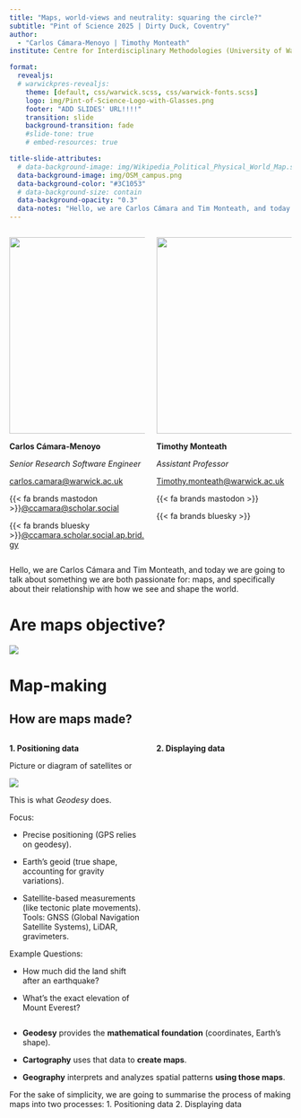 ```yaml
---
title: "Maps, world-views and neutrality: squaring the circle?"
subtitle: "Pint of Science 2025 | Dirty Duck, Coventry"
author: 
  - "Carlos Cámara-Menoyo | Timothy Monteath"
institute: Centre for Interdisciplinary Methodologies (University of Warwick)

format:
  revealjs:
  # warwickpres-revealjs: 
    theme: [default, css/warwick.scss, css/warwick-fonts.scss]
    logo: img/Pint-of-Science-Logo-with-Glasses.png
    footer: "ADD SLIDES' URL!!!!"
    transition: slide
    background-transition: fade
    #slide-tone: true
    # embed-resources: true

title-slide-attributes:
  # data-background-image: img/Wikipedia_Political_Physical_World_Map.svg.png
  data-background-image: img/OSM_campus.png
  data-background-color: "#3C1053"
  # data-background-size: contain
  data-background-opacity: "0.3"
  data-notes: "Hello, we are Carlos Cámara and Tim Monteath, and today we are going to talk about something we are both passionate for: maps, and specifically about their relationship with how we see and shape the world."
---
```


::::: columns
::: {.column width="50%"}
![](img/carlos.png){fig-alt="Carlos Cámara" fig-align="center" width="350"}

**Carlos Cámara-Menoyo**

*Senior Research Software Engineer*

[carlos.camara\@warwick.ac.uk](mailto:carlos.camara@warwick.ac.uk){.email}

{{< fa brands mastodon >}}[@ccamara@scholar.social](https://scholar.social/@ccamara)

{{< fa brands bluesky >}}[@ccamara.scholar.social.ap.brid.gy](https://bsky.app/profile/ccamara.scholar.social.ap.brid.gy)
:::

::: {.column width="50%"}
![](img/tim.png){fig-alt="Timothy Monteath" fig-align="center" width="350"}

**Timothy Monteath**

*Assistant Professor*

[Timothy.monteath\@warwick.ac.uk](mailto:Timothy.monteath@warwick.ac.uk)

{{< fa brands mastodon >}}

{{< fa brands bluesky >}}

:::
:::::

::: notes
Hello, we are Carlos Cámara and Tim Monteath, and today we are going to talk about something we are both passionate for: maps, and specifically about their relationship with how we see and shape the world.
:::

# Are maps objective?

::: fragment
![](img/gulf-mexico-google.jpg)
:::

# Map-making {background-color="#3C1053"}

## How are maps made?

:::::: columns
::: {.column width="50%"}
**1. Positioning data**

Picture or diagram of satellites or

![](https://www.science.org/do/10.1126/science.aar6218/abs/google%20car_16x9.jpg)

This is what *Geodesy* does.

Focus:

-   Precise positioning (GPS relies on geodesy).

-   Earth’s geoid (true shape, accounting for gravity variations).

-   Satellite-based measurements (like tectonic plate movements). Tools: GNSS (Global Navigation Satellite Systems), LiDAR, gravimeters.

Example Questions:

-   How much did the land shift after an earthquake?

-   What’s the exact elevation of Mount Everest?
:::

:::: {.column width="50%"}
::: large
**2. Displaying data**
:::
::::
::::::

-   **Geodesy** provides the **mathematical foundation** (coordinates, Earth’s shape).

-   **Cartography** uses that data to **create maps**.

-   **Geography** interprets and analyzes spatial patterns **using those maps**.

::: notes
For the sake of simplicity, we are going to summarise the process of making maps into two processes: 1. Positioning data 2. Displaying data
:::
